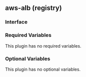 ## aws-alb (registry)

### Interface

### Required Variables

This plugin has no required variables.

### Optional Variables

This plugin has no optional variables.
